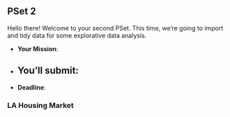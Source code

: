 ## PSet 2

Hello there! Welcome to your second PSet. This time, we’re going to import and tidy data for some explorative data analysis.

- **Your Mission**: 
- **You’ll submit**:
  - 
- **Deadline**: 


### **LA Housing Market**